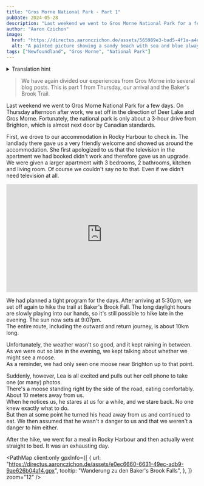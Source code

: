```yaml
---
title: "Gros Morne National Park - Part 1"
pubDate: 2024-05-28
description: "Last weekend we went to Gros Morne National Park for a few days."
author: "Aaron Czichon"
image:
  href: "https://directus.aaronczichon.de/assets/565989e3-bad5-4f1a-a4e8-b509d26c9d9b.jpg?quality=70&width=1600"
  alt: "A painted picture showing a sandy beach with sea and blue always. Several wooden boats (7) are painted on this sand. These have different colors. From left to right, green, blue, red, green, orange, blue, white."
tags: ["Newfoundland", "Gros Morne", "National Park"]
---
```



<details>
  <summary>Translation hint</summary>
  We implemented the English version of this blog for you in June. We will publish
  all new blog entries also in English. Every entry before Jun 24th 2024 is automatically
  translated through DeepL. So please apologize if the translation is not perfect.
  If you want to read the original German entry, please switch to the German version
  of our blog.
</details>

> We have again divided our experiences from Gros Morne into several blog posts. This is part 1 from Thursday, our arrival and the Baker's Brook Trail.

Last weekend we went to Gros Morne National Park for a few days. On Thursday afternoon after work, we set off in the direction of Deer Lake and Gros Morne. Fortunately, the national park is only about a 3-hour drive from Brighton, which is almost next door by Canadian standards.

First, we drove to our accommodation in Rocky Harbour to check in. The landlady there gave us a very friendly welcome and showed us around the accommodation. She first apologized to us that the television in the apartment we had booked didn't work and therefore gave us an upgrade. We were given a larger apartment with 3 bedrooms, 2 bathrooms, kitchen and living room. Of course we couldn't say no to that. Even if we didn't need television at all.

<div style="position: relative; padding-top: 56.25%;">
  <iframe
    src="https://customer-rnx58v5rm01lsk0m.cloudflarestream.com/a6a1538f4faff3deb068a828d2262c42/iframe?poster=https%3A%2F%2Fcustomer-rnx58v5rm01lsk0m.cloudflarestream.com%2Fa6a1538f4faff3deb068a828d2262c42%2Fthumbnails%2Fthumbnail.jpg%3Ftime%3D%26height%3D600"
    loading="lazy"
    style="border: none; position: absolute; top: 0; left: 0; height: 100%; width: 100%;"
    allow="accelerometer; gyroscope; autoplay; encrypted-media; picture-in-picture;"
    allowfullscreen="true"
  ></iframe>
</div>

We had planned a tight program for the days. After arriving at 5:30pm, we set off again to hike the trail at Baker's Brook Fall. The long daylight hours are slowly playing into our hands, so it's still possible to hike late in the evening. The sun now sets at 9:07pm.  
The entire route, including the outward and return journey, is about 10km long.

<DirectusImage assetId="e674ffde-7d5b-4afc-b607-99d241028ad1.jpg" />

<DirectusImage assetId="af3e47fe-e35a-4f61-8455-aa30dbe1cdd4.jpg" />

Unfortunately, the weather wasn't so good, and it kept raining in between.  
As we were out so late in the evening, we kept talking about whether we might see a moose.  
As a reminder, we had only seen one moose near Brighton up to that point.

Suddenly, however, Lea is all excited and pulls out her cell phone to take one (or many) photos.  
There's a moose standing right by the side of the road, eating comfortably. About 10 meters away from us.  
When he notices us, he stares at us for a while, and we stare back. No one knew exactly what to do.  
But then at some point he turned his head away from us and continued to eat. We then assumed that he wasn't a danger to us and that we weren't a danger to him either.

<DirectusImage assetId="b4c15de6-7f90-48d5-b371-b97c8d4861fd.jpg" />

After the hike, we went for a meal in Rocky Harbour and then actually went straight to bed. It was an exhausting day.

<PathMap
  client:only
  gpxInfo={[
    {
      url: "https://directus.aaronczichon.de/assets/e0ec6660-6631-49ec-adb9-9ae626b04a14.gpx",
      tooltip: "Wanderung zu den Baker's Brook Falls",
    },
  ]}
  zoom="12"
/>
